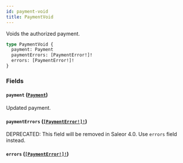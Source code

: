 ```yaml
---
id: payment-void
title: PaymentVoid
---
```


Voids the authorized payment.

```graphql
type PaymentVoid {
  payment: Payment
  paymentErrors: [PaymentError!]!
  errors: [PaymentError!]!
}
```

### Fields

#### `payment` ([`Payment`](/docs/developer/api-reference/objects/payment))

Updated payment.

#### `paymentErrors` ([`[PaymentError!]!`](/docs/developer/api-reference/objects/payment-error))

<span class="badge badge--warning">DEPRECATED: This field will be removed in Saleor 4.0. Use `errors` field instead.</span>

#### `errors` ([`[PaymentError!]!`](/docs/developer/api-reference/objects/payment-error))
